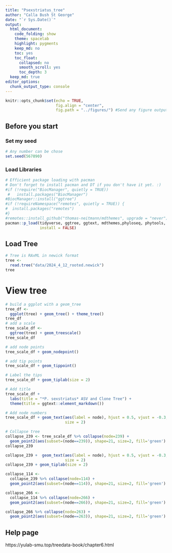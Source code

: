 ```yaml
---
title: "Psexstriatus_tree"
author: "Calla Bush St George"
date: "`r Sys.Date()`"
output:
  html_document: 
    code_folding: show
    theme: spacelab
    highlight: pygments
    keep_md: no
    toc: yes
    toc_float:
      collapsed: no
      smooth_scroll: yes
      toc_depth: 3
  keep_md: true  
editor_options: 
  chunk_output_type: console
---
```


```r
knitr::opts_chunk$set(echo = TRUE,
                      fig.align = "center",
                      fig.path = "../figures/") #Send any figure output to this folder
```

## Before you start

### Set my seed
```r
# Any number can be chose
set.seed(567890)
```

### Load Libraries

```r
# Efficient package loading with pacman 
# Don't forget to install pacman and DT if you don't have it yet. :) 
#if (!require("BiocManager", quietly = TRUE))
 #   install.packages("BiocManager")
#BiocManager::install("ggtree")
#if (!requireNamespace("remotes", quietly = TRUE)) {
#  install.packages("remotes")
#}
#remotes::install_github("thomas-neitmann/mdthemes", upgrade = "never")
pacman::p_load(tidyverse, ggtree, ggtext, mdthemes,phyloseq, phytools,
               install = FALSE)
```

## Load Tree

```r
# Tree is RAxML in newick format
tree <- 
  read.tree("data/2024_4_12_rooted.newick")
tree
```

# View tree

```r
# build a ggplot with a geom_tree
tree_df <-
  ggplot(tree) + geom_tree() + theme_tree()
tree_df
# add a scale
tree_scale_df <-
  ggtree(tree) + geom_treescale()
tree_scale_df

# add node points
tree_scale_df + geom_nodepoint()

# add tip points
tree_scale_df + geom_tippoint()

# Label the tips
tree_scale_df + geom_tiplab(size = 2)

# Add title
tree_scale_df +
  labs(title = "*P. sexstriatus* ASV and Clone Tree") +
  theme(title = ggtext::element_markdown())

# Add node numbers
tree_scale_df + geom_text(aes(label = node), hjust = 0.5, vjust = -0.3,
                          size = 2)

# Collapse tree
collapse_239 <- tree_scale_df %>% collapse(node=239) + 
  geom_point2(aes(subset=(node==239)), shape=21, size=2, fill='green')
collapse_239

collapse_239 +  geom_text(aes(label = node), hjust = 0.5, vjust = -0.3,
                          size = 2)
collapse_239 + geom_tiplab(size = 2)

collapse_114 <-
  collapse_239 %>% collapse(node=114) + 
  geom_point2(aes(subset=(node==114)), shape=21, size=2, fill='green')

collapse_266 <-
  collapse_114 %>% collapse(node=266) + 
  geom_point2(aes(subset=(node==266)), shape=21, size=2, fill='green')

collapse_266 %>% collapse(node=263) + 
  geom_point2(aes(subset=(node==263)), shape=21, size=2, fill='green')

```

## Help page 
 https://yulab-smu.top/treedata-book/chapter6.html


